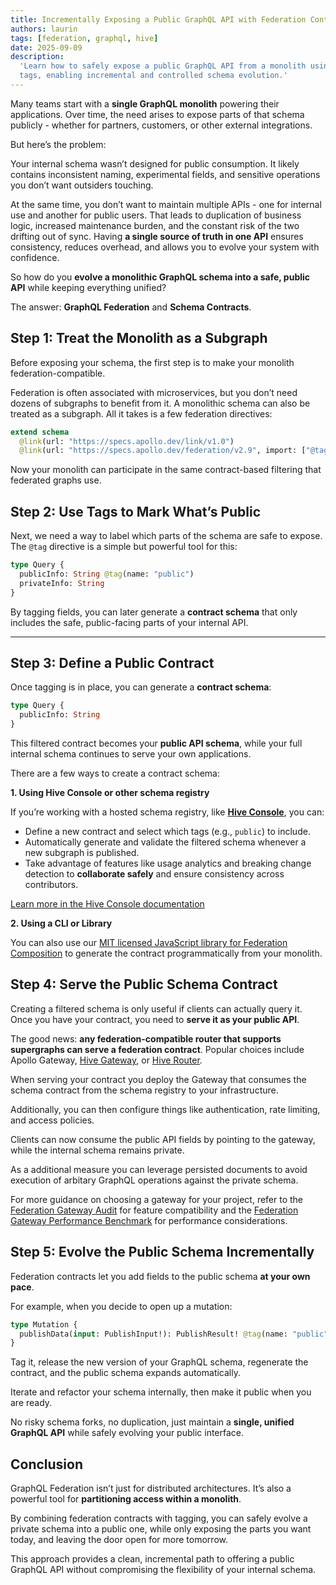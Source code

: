 ```yaml
---
title: Incrementally Exposing a Public GraphQL API with Federation Contracts
authors: laurin
tags: [federation, graphql, hive]
date: 2025-09-09
description:
  'Learn how to safely expose a public GraphQL API from a monolith using federation contracts and
  tags, enabling incremental and controlled schema evolution.'
---
```


Many teams start with a **single GraphQL monolith** powering their applications. Over time, the need
arises to expose parts of that schema publicly - whether for partners, customers, or other external
integrations.

But here’s the problem:

Your internal schema wasn’t designed for public consumption. It likely contains inconsistent naming,
experimental fields, and sensitive operations you don’t want outsiders touching.

At the same time, you don’t want to maintain multiple APIs - one for internal use and another for
public users. That leads to duplication of business logic, increased maintenance burden, and the
constant risk of the two drifting out of sync. Having **a single source of truth in one API**
ensures consistency, reduces overhead, and allows you to evolve your system with confidence.

So how do you **evolve a monolithic GraphQL schema into a safe, public API** while keeping
everything unified?

The answer: **GraphQL Federation** and **Schema Contracts**.

## Step 1: Treat the Monolith as a Subgraph

Before exposing your schema, the first step is to make your monolith federation-compatible.

Federation is often associated with microservices, but you don’t need dozens of subgraphs to benefit
from it. A monolithic schema can also be treated as a subgraph. All it takes is a few federation
directives:

```graphql
extend schema
  @link(url: "https://specs.apollo.dev/link/v1.0")
  @link(url: "https://specs.apollo.dev/federation/v2.9", import: ["@tag"])
```

Now your monolith can participate in the same contract-based filtering that federated graphs use.

## Step 2: Use Tags to Mark What’s Public

Next, we need a way to label which parts of the schema are safe to expose. The `@tag` directive is a
simple but powerful tool for this:

```graphql
type Query {
  publicInfo: String @tag(name: "public")
  privateInfo: String
}
```

By tagging fields, you can later generate a **contract schema** that only includes the safe,
public-facing parts of your internal API.

---

## Step 3: Define a Public Contract

Once tagging is in place, you can generate a **contract schema**:

```graphql
type Query {
  publicInfo: String
}
```

This filtered contract becomes your **public API schema**, while your full internal schema continues
to serve your own applications.

There are a few ways to create a contract schema:

**1. Using Hive Console or other schema registry**

If you’re working with a hosted schema registry, like
[**Hive Console**](https://the-guild.dev/graphql/hive), you can:

- Define a new contract and select which tags (e.g., `public`) to include.
- Automatically generate and validate the filtered schema whenever a new subgraph is published.
- Take advantage of features like usage analytics and breaking change detection to **collaborate
  safely** and ensure consistency across contributors.

[Learn more in the Hive Console documentation](https://the-guild.dev/graphql/hive/docs/schema-registry/contracts)

**2. Using a CLI or Library**

You can also use our
[MIT licensed JavaScript library for Federation Composition](https://github.com/graphql-hive/federation-composition)
to generate the contract programmatically from your monolith.

## Step 4: Serve the Public Schema Contract

Creating a filtered schema is only useful if clients can actually query it. Once you have your
contract, you need to **serve it as your public API**.

The good news: **any federation-compatible router that supports supergraphs can serve a federation
contract**. Popular choices include Apollo Gateway,
[Hive Gateway](https://the-guild.dev/graphql/hive/gateway), or
[Hive Router](https://github.com/graphql-hive/router).

When serving your contract you deploy the Gateway that consumes the schema contract from the schema
registry to your infrastructure.

Additionally, you can then configure things like authentication, rate limiting, and access policies.

Clients can now consume the public API fields by pointing to the gateway, while the internal schema
remains private.

As a additional measure you can leverage persisted documents to avoid execution of arbitary GraphQL
operations against the private schema.

For more guidance on choosing a gateway for your project, refer to the
[Federation Gateway Audit](https://the-guild.dev/graphql/hive/federation-gateway-audit) for feature
compatibility and the
[Federation Gateway Performance Benchmark](https://the-guild.dev/graphql/hive/federation-gateway-performance)
for performance considerations.

## Step 5: Evolve the Public Schema Incrementally

Federation contracts let you add fields to the public schema **at your own pace**.

For example, when you decide to open up a mutation:

```graphql
type Mutation {
  publishData(input: PublishInput!): PublishResult! @tag(name: "public")
}
```

Tag it, release the new version of your GraphQL schema, regenerate the contract, and the public
schema expands automatically.

Iterate and refactor your schema internally, then make it public when you are ready.

No risky schema forks, no duplication, just maintain a **single, unified GraphQL API** while safely
evolving your public interface.

## Conclusion

GraphQL Federation isn’t just for distributed architectures. It’s also a powerful tool for
**partitioning access within a monolith**.

By combining federation contracts with tagging, you can safely evolve a private schema into a public
one, while only exposing the parts you want today, and leaving the door open for more tomorrow.

This approach provides a clean, incremental path to offering a public GraphQL API without
compromising the flexibility of your internal schema.
